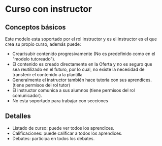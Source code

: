 # Curso con instructor

## Conceptos básicos
Este modelo esta soportado por el rol instructor y es el instructor es el que crea su propio curso, además puede:
- Crear/subir contenido progresivamente (No es predefinido como en el "modelo tutoreado"). 
- El contenido es creado directamente en la Oferta y no es seguro que sea reutilizado en el futuro, por lo cual, no existe la necesidad de transferir el contenido a la plantilla
- Generalmente el instructor también hace tutoría con sus aprendices. (tiene permisos del rol tutor)
- El instructor comunica a sus alumnos (tiene permisos del rol comunicador).
- No esta soportado para trabajar con secciones


## Detalles
- Listado de curso: puede ver todos los aprendices.
- Calificaciones: puede calificar a todos los aprendices.
- Debates: participa en todos los debates.
